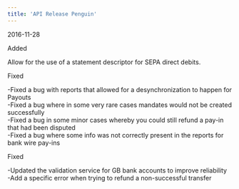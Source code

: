```yaml
---  
title: 'API Release Penguin'  
---  
```

<span class="date">2016-11-28</span>  
  
  
<div class="pill pill-green">Added</div>  
  

Allow for the use of a statement descriptor for SEPA direct debits.  
<div class="pill pill-red">Fixed</div>  
  
-Fixed a bug with reports that allowed for a desynchronization to happen for Payouts  
-Fixed a bug where in some very rare cases mandates would not be created successfully  
-Fixed a bug in some minor cases whereby you could still refund a pay-in that had been disputed  
-Fixed a bug where some info was not correctly present in the reports for bank wire pay-ins  
<div class="pill pill-red">Fixed</div>  
  
-Updated the validation service for GB bank accounts to improve reliability  
-Add a specific error when trying to refund a non-successful transfer